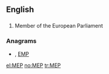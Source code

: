 ==English==

==={{initialism}}===
{{en-noun}}

# Member of the European Parliament

===Anagrams===
* {{alphagram|[[emp#English|emp]]}} , [[EMP#English|EMP]]


[[el:MEP]]
[[no:MEP]]
[[tr:MEP]]
